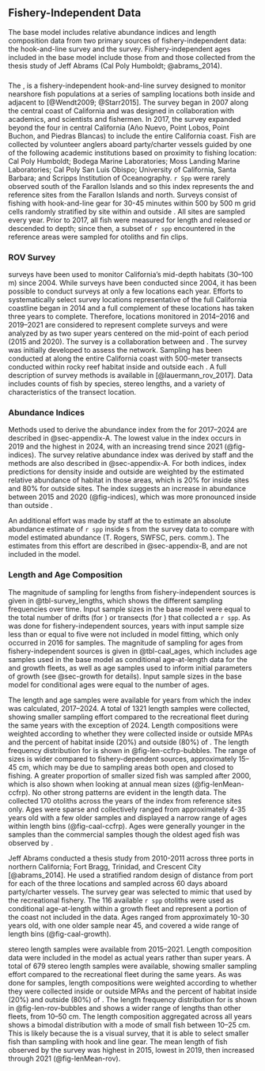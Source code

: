## Fishery-Independent Data <!--(TOR section D2) --> {#sec-fish-indep}

<!-- Fishery-independent data: Description of surveys used in the assessment, description of methods to estimate abundance indices, sample size information for length- and age- composition data by survey and year, including both the number of tows (or drops or sites for hook and line data) and fish sampled. Include complete tables and figures and date of data extraction.   -->

The base model includes relative abundance indices and length composition data from two primary sources of fishery-independent data: the \gls{s-ccfrp} hook-and-line survey and the \gls{cdfw} \gls{rov} survey. Fishery-independent ages included in the base model include those from \gls{s-ccfrp} and those collected from the thesis study of Jeff Abrams (Cal Poly Humboldt; @abrams_2014).

### \acrlong{s-ccfrp}

The \gls{s-ccfrp}, is a fishery-independent hook-and-line survey designed to monitor nearshore fish populations at a series of sampling locations both inside and adjacent to \glspl{mpa} [@Wendt2009; @Starr2015]. The \gls{s-ccfrp} survey began in 2007 along the central coast of California and was designed in collaboration with academics, \gls{nmfs} and \gls{cdfw} scientists and fishermen. In 2017, the survey expanded beyond the four \glspl{mpa} in central California (A&ntilde;o Nuevo, Point Lobos, Point Buchon, and Piedras Blancas) to include the entire California coast. Fish are collected by volunteer anglers aboard party/charter vessels guided by one of the following academic institutions based on proximity to fishing location: Cal Poly Humboldt; Bodega Marine Laboratories; Moss Landing Marine Laboratories; Cal Poly San Luis Obispo; University of California, Santa Barbara; and Scripps Institution of Oceanography. `r Spp` were rarely observed south of the Farallon Islands and so this index represents the \glspl{mpa} and reference sites from the Farallon Islands and north. Surveys consist of fishing with hook-and-line gear for 30-45 minutes within 500 by 500 m grid cells randomly stratified by site within and outside \glspl{mpa}. All sites are sampled every year. Prior to 2017, all fish were measured for length and released or descended to depth; since then, a subset of `r spp` encountered in the reference areas were sampled for otoliths and fin clips. 

### ROV Survey

\gls{rov} surveys have been used to monitor California’s mid-depth habitats (30--100 m) since 2004. While surveys have been conducted since 2004, it has been possible to conduct surveys at only a few locations each year. Efforts to systematically select survey locations representative of the full California coastline began in 2014 and a full complement of these locations has taken three years to complete. Therefore, locations monitored in 2014--2016 and 2019--2021 are considered to represent complete surveys and were analyzed by \gls{cdfw} as two super years centered on the mid-point of each period (2015 and 2020). The survey is a collaboration between \gls{cdfw} and \gls{mare}. The survey was initially developed to assess the \gls{mpa} network. Sampling has been conducted at \glspl{mpa} along the entire California coast with 500-meter transects conducted within rocky reef habitat inside and outside each \gls{mpa}. A full description of survey methods is available in [@lauermann_rov_2017]. Data includes counts of fish by species, stereo lengths, and a variety of characteristics of the transect location. 

### Abundance Indices

Methods used to derive the abundance index from the \gls{s-ccfrp} for 2017--2024 are described in @sec-appendix-A. The lowest value in the index occurs in 2019 and the highest in 2024, with an increasing trend since 2021 (@fig-indices). The \gls{rov} survey relative abundance index was derived by \gls{cdfw} staff and the methods are also described in @sec-appendix-A. For both indices, index predictions for density inside and outside \glspl{mpa} are weighted by the estimated relative abundance of habitat in those areas, which is 20% for inside \gls{mpa} sites and 80% for outside \gls{mpa} sites. The \gls{rov} index suggests an increase in abundance between 2015 and 2020 (@fig-indices), which was more pronounced inside than outside \glspl{mpa}. 

An additional effort was made by staff at the \gls{swfsc} to estimate an absolute abundance estimate of `r spp` inside \gls{mpa}s from the \gls{rov} survey data to compare with model estimated abundance (T. Rogers, SWFSC, pers. comm.). The estimates from this effort are described in @sec-appendix-B, and are not included in the model.  

### Length and Age Composition

The magnitude of sampling for lengths from fishery-independent sources is given in @tbl-survey_lengths, which shows the different sampling frequencies over time. Input sample sizes in the base model were equal to the total number of drifts (for \gls{s-ccfrp}) or transects (for \gls{rov}) that collected a `r spp`. As was done for fishery-independent sources, years with input sample size less than or equal to five were not included in model fitting, which only occurred in 2016 for \gls{rov} samples. The magnitude of sampling for ages from fishery-independent sources is given in @tbl-caal_ages, which includes age samples used in the base model as conditional age-at-length data for the \gls{s-ccfrp} and growth fleets, as well as age samples used to inform initial parameters of growth (see @sec-growth for details). Input sample sizes in the base model for conditional ages were equal to the number of ages.

The \gls{s-ccfrp} length and age samples were available for years from which the index was calculated, 2017--2024. A total of 1321 length samples were collected, showing smaller sampling effort compared to the recreational fleet during the same years with the exception of 2024. Length compositions were weighted according to whether they were collected inside or outside MPAs and the percent of habitat inside (20%) and outside (80%) of \glspl{mpa}. The length frequency distribution for \gls{s-ccfrp} is shown in @fig-len-ccfrp-bubbles. The range of sizes is wider compared to fishery-dependent sources, approximately 15--45 cm, which may be due to sampling areas both open and closed to fishing. A greater proportion of smaller sized fish was sampled after 2000, which is also shown when looking at annual mean sizes (@fig-lenMean-ccfrp). No other strong patterns are evident in the length data. The \gls{s-ccfrp} collected 170 otoliths across the years of the index from reference sites only. Ages were sparse and collectively ranged from approximately 4-35 years old with a few older samples and displayed a narrow range of ages within length bins (@fig-caal-ccfrp). Ages were generally younger in the \gls{s-ccfrp} samples than the commercial samples though the oldest aged fish was observed by \gls{s-ccfrp}.  

Jeff Abrams conducted a thesis study from 2010-2011 across three ports in northern California; Fort Bragg, Trinidad, and Crescent City [@abrams_2014]. He used a stratified random design of distance from port for each of the three locations and sampled across 60 days aboard party/charter vessels. The survey gear was selected to mimic that used by the recreational fishery. The 116 available `r spp` otoliths were used as conditional age-at-length within a growth fleet and represent a portion of the coast not included in the \gls{s-ccfrp} data. Ages ranged from approximately 10-30 years old, with one older sample near 45, and covered a wide range of length bins (@fig-caal-growth).

\gls{rov} stereo length samples were available from 2015--2021. Length composition data were included in the model as actual years rather than super years. A total of 679 stereo length samples were available, showing smaller sampling effort compared to the recreational fleet during the same years. As was done for \gls{s-ccfrp} samples, length compositions were weighted according to whether they were collected inside or outside MPAs and the percent of habitat inside (20%) and outside (80%) of \glspl{mpa}. The length frequency distribution for \gls{rov} is shown in @fig-len-rov-bubbles and shows a wider range of lengths than other fleets, from 10--50 cm. The length composition aggregated across all years shows a bimodal distribution with a mode of small fish between 10--25 cm. This is likely because the \gls{rov} is a visual survey, that it is able to select smaller fish than sampling with hook and line gear. The mean length of fish observed by the survey was highest in 2015, lowest in 2019, then increased through 2021 (@fig-lenMean-rov).